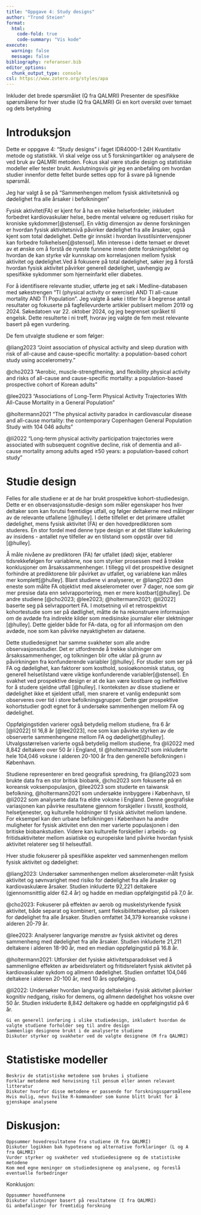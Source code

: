 ```yaml
---
title: "Oppgave 4: Study designs"
author: "Trond Steien"
format: 
  html:
    code-fold: true
    code-summary: "Vis kode"
execute:
  warning: false
  message: false
bibliography: referanser.bib
editor_options: 
  chunk_output_type: console
csl: https://www.zotero.org/styles/apa
---
```



  Inkluder det brede spørsmålet (Q fra QALMRI)
    Presenter de spesifikke spørsmålene for hver studie (Q fra QALMRI)
    Gi en kort oversikt over temaet og dets betydning

# Introduksjon


Dette er oppgave 4: "Study designs" i faget IDR4000-1 24H Kvantitativ metode og statistikk. Vi skal velge oss ut 5 forskningartikler og analysere de ved bruk av  QALMRI metoden. Fokus skal være studie design og statistiske modeller eller tester brukt. Avslutningsvis gir jeg en anbefaling om hvordan studier innenfor dette feltet burde settes opp for å svare på lignende spørsmål.

Jeg har valgt å se på "Sammenhengen mellom fysisk aktivitetsnivå og dødelighet fra alle årsaker i befolkningen"

Fysisk aktivitet(FA) er kjent for å ha en rekke helsefordeler, inkludert forbedret kardiovaskulær helse, bedre mental velvære og redusert risiko for kroniske sykdommer[@stensel]. En viktig dimensjon av denne forskningen er hvordan fysisk aktivitetsnivå påvirker dødelighet fra alle årsaker, også kjent som total dødelighet. Dette gir innsikt i hvordan livsstilsintervensjoner kan forbedre folkehelsen[@stensel]. Min interesse i dette temaet er drevet av et ønske om å forstå de nyeste funnene innen dette forskningsfeltet og hvordan de kan styrke vår kunnskap om korrelasjonen mellom fysisk aktivitet og dødelighet.Ved å fokusere på total dødelighet, søker jeg å forstå hvordan fysisk aktivitet påvirker generell dødelighet, uavhengig av spesifikke sykdommer som hjerneinfarkt eller diabetes.

For å identifisere relevante studier, utførte jeg et søk i Medline-databasen med søkestrengen "TI (physical activity or exercise) AND TI all-cause mortality AND TI Population". Jeg valgte å søke i titler for å begrense antall resultater og fokuserte på fagfellevurderte artikler publisert mellom 2019 og 2024. Søkedatoen var 22. oktober 2024, og jeg begrenset språket til engelsk. Dette resulterte i ni treff, hvorav jeg valgte de fem mest relevante basert på egen vurdering.

De fem utvalgte studiene er som følger:

@liang2023 "Joint association of physical activity and sleep duration with risk of all-cause and cause-specific mortality: a population-based cohort study using accelerometry."

@cho2023 "Aerobic, muscle-strengthening, and flexibility physical activity and risks of all-cause and cause-specific mortality: a population-based prospective cohort of Korean adults"

@lee2023 "Associations of Long-Term Physical Activity Trajectories With All-Cause Mortality in a General Population"

@holtermann2021 "The physical activity paradox in cardiovascular disease and all-cause mortality: the contemporary Copenhagen General Population Study with 104 046 adults"

@li2022 "Long-term physical activity participation trajectories were associated with subsequent cognitive decline, risk of dementia and all-cause mortality among adults aged ≥50 years: a population-based cohort study"

# Studie design


Felles for alle studiene er at de har brukt prospektive kohort-studiedesign. Dette er en observasjonsstudie-design som måler egenskaper hos hver deltaker som kan forutsi fremtidige utfall, og følger deltakerne med målinger av de relevante utfallene [@hulley]. I dette tilfellet er det primære utfallet dødelighet, mens fysisk aktivitet (FA) er den hovedprediktoren som studeres. En stor fordel med denne type design er at det tillater kalkulering av insidens - antallet nye tilfeller av en tilstand som oppstår over tid [@hulley].

Å måle nivåene av prediktoren (FA) før utfallet (død) skjer, etablerer tidsrekkefølgen for variablene, noe som styrker prosessen med å trekke konklusjoner om årsakssammenhenger. I tillegg vil det prospektive designet forhindre at prediktorene blir påvirket av utfallet, og variablene kan måles mer komplett[@hulley]. Blant studiene vi analyserer, er @liang2023 den eneste som målte FA objektivt med akselerometer over 7 dager, noe som gir mer presise data enn selvrapportering, men er mere kostbart[@hulley]. De andre studiene [@cho2023; @lee2023; @holtermann2021; @li2022] baserte seg på selvrapportert FA. I motsetning vil et retrospektivt kohortestudie som ser på dødlighet, måtte de ha rekonstruere informasjon om de avdøde fra indirekte kilder som medisinske journaler eller slektninger [@hulley]. Dette gjelder både for FA-data, og for all informasjon om den avdøde, noe som kan påvirke nøyaktigheten av dataene.

Dette studiedesignet har samme svakheter som alle andre observasjonsstudier. Det er utfordrende å trekke slutninger om årsakssammenhenger, og tolkningen blir ofte uklar på grunn av påvirkningen fra konfunderende variabler [@hulley]. For studier som ser på FA og dødelighet, kan faktorer som kosthold, sosioøkonomisk status, og generell helsetilstand være viktige konfunderende variabler[@stensel]. En svakhet ved prospektive design er at de kan være kostbare og ineffektive for å studere sjeldne utfall [@hulley]. I konteksten av disse studiene er dødelighet ikke et sjeldent utfall, men snarere et vanlig endepunkt som observeres over tid i store befolkningsgrupper. Dette gjør prospektive kohortstudier godt egnet for å undersøke sammenhengen mellom FA og dødelighet.

Oppfølgingstiden varierer også betydelig mellom studiene, fra 6 år [@li2022] til 16,8 år [@lee2023], noe som kan påvirke styrken av de observerte sammenhengene mellom FA og dødelighet[@hulley]. Utvalgsstørrelsen varierte også betydelig mellom studiene, fra @li2022 med 8,842 deltakere over 50 år i England, til @holtermann2021 som inkluderte hele 104,046 voksne i alderen 20-100 år fra den generelle befolkningen i København.

Studiene representerer en bred geografisk spredning, fra @liang2023 som brukte data fra en stor britisk biobank, @cho2023 som fokuserte på en koreansk voksenpopulasjon, @lee2023 som studerte en taiwansk befolkning, @holtermann2021 som undersøkte innbyggere i København, til @li2022 som analyserte data fra eldre voksne i England. Denne geografiske variasjonen kan påvirke resultatene gjennom forskjeller i livsstil, kosthold, helsetjenester, og kulturelle holdninger til fysisk aktivitet mellom landene. For eksempel kan den urbane befolkningen i København ha andre muligheter for fysisk aktivitet enn den mer varierte populasjonen i den britiske biobankstudien. Videre kan kulturelle forskjeller i arbeids- og fritidsaktiviteter mellom asiatiske og europeiske land påvirke hvordan fysisk aktivitet relaterer seg til helseutfall.

Hver studie fokuserer på spesifikke aspekter ved sammenhengen mellom fysisk aktivitet og dødelighet:

@liang2023: Undersøker sammenhengen mellom akselerometer-målt fysisk aktivitet og søvnvarighet med risiko for dødelighet fra alle årsaker og kardiovaskulære årsaker. Studien inkluderte 92,221 deltakere (gjennomsnittlig alder 62.4 år) og hadde en median oppfølgingstid på 7,0 år.

@cho2023: Fokuserer på effekten av aerob og muskelstyrkende fysisk aktivitet, både separat og kombinert, samt fleksibilitetsøvelser, på risikoen for dødelighet fra alle årsaker. Studien omfattet 34,379 koreanske voksne i alderen 20-79 år.

@lee2023: Analyserer langvarige mønstre av fysisk aktivitet og deres sammenheng med dødelighet fra alle årsaker. Studien inkluderte 21,211 deltakere i alderen 18-90 år, med en median oppfølgingstid på 16.8 år.

@holtermann2021: Utforsker det fysiske aktivitetsparadokset ved å sammenligne effekten av arbeidsrelatert og fritidsrelatert fysisk aktivitet på kardiovaskulær sykdom og allmenn dødelighet. Studien omfattet 104,046 deltakere i alderen 20-100 år, med 10 års oppfølging.

@li2022: Undersøker hvordan langvarig deltakelse i fysisk aktivitet påvirker kognitiv nedgang, risiko for demens, og allmenn dødelighet hos voksne over 50 år. Studien inkluderte 8,842 deltakere og hadde en oppfølgingstid på 6 år.

    Gi en generell innføring i ulike studiedesign, inkludert hvordan de valgte studiene forholder seg til andre design
    Sammenlign designene brukt i de analyserte studiene
    Diskuter styrker og svakheter ved de valgte designene (M fra QALMRI)

# Statistiske modeller


    Beskriv de statistiske metodene som brukes i studiene
    Forklar metodene med henvisning til pensum eller annen relevant litteratur
    Diskuter hvorfor disse metodene er passende for forskningsspørsmålene
    Hvis mulig, nevn hvilke R-kommandoer som kunne blitt brukt for å gjenskape analysene


# Diskusjon:


    Oppsummer hovedresultatene fra studiene (R fra QALMRI)
    Diskuter logikken bak hypotesene og alternative forklaringer (L og A fra QALMRI)
    Vurder styrker og svakheter ved studiedesignene og de statistiske metodene
    Kom med egne meninger om studiedesignene og analysene, og foreslå eventuelle forbedringer


Konklusjon:


    Oppsummer hovedfunnene
    Diskuter slutninger basert på resultatene (I fra QALMRI)
    Gi anbefalinger for fremtidig forskning

